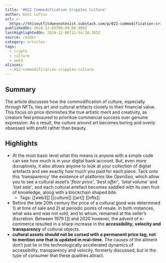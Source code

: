 ```yaml
---
title: '#022 Commodification Cripples Culture'
author: Dani Loftus
url: >-
  https://thisoutfitdoesnotexist.substack.com/p/022-commodification-cripples-culture?utm_source=post-email-title&publication_id=243054&post_id=152560134&utm_campaign=email-post-title&isFreemail=true&r=og9hp&triedRedirect=true&utm_medium=email
publishedOn: 2024-12-05T00:00:00.000Z
lastHighlightedOn: 2024-12-06T12:54:38.365Z
source: reader
category: articles
tags:
  - crypto
  - culture
  - web3
aliases:
  - 022-commodification-cripples-culture
---
```

## Summary

The article discusses how the commodification of culture, especially through NFTs, ties art and cultural artifacts closely to their financial value. This focus on price diminishes the true artistic merit and creativity, as creators feel pressured to prioritize commercial success over genuine expression. As a result, the culture around art becomes boring and overly obsessed with profit rather than beauty.

## Highlights
- At the most basic level what this means is anyone with a simple code can see how much is in your digital bank account. But, even more disruptively, it also allows anyone to look at your collection of digital artefacts and see exactly how much you paid for each piece.
  Tack onto this ‘transparency’ the existence of platforms like *OpenSea*, which allow you to see a cultural asset’s *‘floor price’*, ‘*best offer’*, *‘total volume’* and *‘last sale’*, and each cultural artefact becomes saddled with its own fruit of knowledge, along with a blockchain shaped bite.
    - Tags: [[web3]] [[culture]] [[art]] [[nfts]] 
- Before the late 20th century the price of a cultural good was determined 1) at time of sale and 2) at periodic points of resale. In both instances, what was and was not sold, and to whom, remained at the seller’s discretion.
  Between 1979 [[1](https://thisoutfitdoesnotexist.substack.com/p/022-commodification-cripples-culture/#footnote-1-152560134)] and 2020 however, the advent of e-commerce resulted in a sharp increase in the **accessibility,** **velocity and transparency** of cultural objects.
- **cultural assets should not be cursed with a permanent price tag, not to mention one that is updated in real-time.** The causes of the ailment don’t just lie in the technologically accelerated dynamics of accessibility, transparency and velocity, formerly discussed, but in the type of consumer that these qualities attract.
